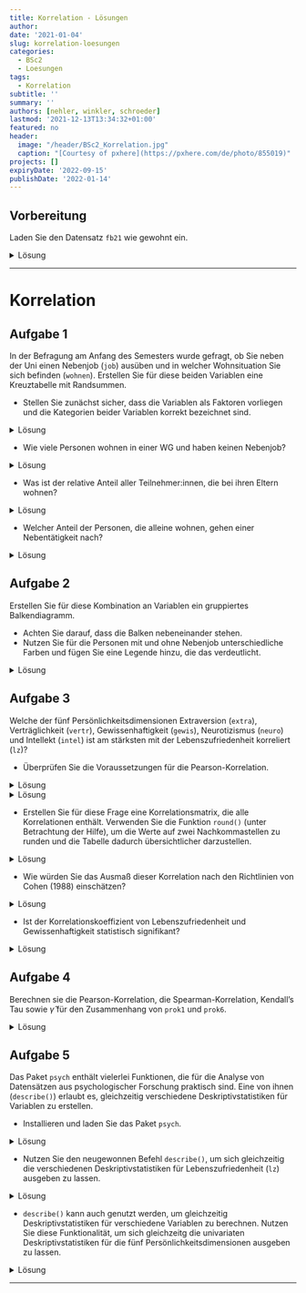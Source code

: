 ```yaml
---
title: Korrelation - Lösungen
author: 
date: '2021-01-04'
slug: korrelation-loesungen
categories:
  - BSc2
  - Loesungen
tags:
  - Korrelation
subtitle: ''
summary: ''
authors: [nehler, winkler, schroeder]
lastmod: '2021-12-13T13:34:32+01:00'
featured: no
header:
  image: "/header/BSc2_Korrelation.jpg"
  caption: "[Courtesy of pxhere](https://pxhere.com/de/photo/855019)"
projects: []
expiryDate: '2022-09-15'
publishDate: '2022-01-14'
---
```


## Vorbereitung
Laden Sie den Datensatz `fb21` wie gewohnt ein.

<details><summary>Lösung</summary>

```r
load(url('https://pandar.netlify.app/post/fb21.rda')) # Daten laden
```
</details>

***
# Korrelation

## Aufgabe 1

In der Befragung am Anfang des Semesters wurde gefragt, ob Sie neben der Uni einen Nebenjob (`job`) ausüben und in welcher Wohnsituation Sie sich befinden (`wohnen`). Erstellen Sie für diese beiden Variablen eine Kreuztabelle mit Randsummen.

  * Stellen Sie zunächst sicher, dass die Variablen als Faktoren vorliegen und die Kategorien beider Variablen korrekt bezeichnet sind. 
  
  <details><summary>Lösung</summary>
```r
#Labels
fb21$job <- factor(fb21$job, levels = c(1, 2),
  labels = c('nein', 'ja'))
fb21$wohnen <- factor(fb21$wohnen, levels = 1:4,
     label = c('WG', 'bei Eltern', 'alleine', 'sonstiges'))

str(fb21$job)
str(fb21$wohnen)
```
  </details> 

  * Wie viele Personen wohnen in einer WG und haben keinen Nebenjob? 
  
<details><summary>Lösung</summary>
```r
# Kreuztabelle absolut
tab <- table(fb21$job, fb21$wohnen)
addmargins(tab)
```
`r tab[1,1]` Personen wohnen in einer WG und haben keinen Nebenjob.  

</details>


  
  * Was ist der relative Anteil aller Teilnehmer:innen, die bei ihren Eltern wohnen?
  
<details><summary>Lösung</summary>
```r
# Relative Häufigkeiten, mit Randsummen
addmargins(prop.table(tab))
```
`r round(addmargins(prop.table(tab))[3,2]*100,2)`% aller Teilnehmer:innen wohnen bei ihren Eltern.

</details>



  * Welcher Anteil der Personen, die alleine wohnen, gehen einer Nebentätigkeit nach?
  
<details><summary>Lösung</summary>
```r
# Relative Häufigkeiten, an wohnen normiert
prop.table(tab, 2)
```
`r round(prop.table(tab, 2)[2,3]*100,2)`% aller Teilnehmer:innen, die alleine wohnen, gehen einer Nebentätigkeit nach.

</details>



## Aufgabe 2

Erstellen Sie für diese Kombination an Variablen ein gruppiertes Balkendiagramm.

  * Achten Sie darauf, dass die Balken nebeneinander stehen.
  * Nutzen Sie für die Personen mit und ohne Nebenjob unterschiedliche Farben und fügen Sie eine Legende hinzu, die das verdeutlicht.
  
<details><summary>Lösung</summary>
```r
# Gruppiertes Balkendiagramm
barplot(tab,
  beside = TRUE,             # nebeneinander
  col = c('blue', 'orange'), # Farben definieren: Blau und Orange
  legend = rownames(tab))    # Legende einfuegen
```
</details>

## Aufgabe 3

Welche der fünf Persönlichkeitsdimensionen Extraversion (`extra`), Verträglichkeit (`vertr`), Gewissenhaftigkeit (`gewis`), Neurotizismus (`neuro`) und Intellekt (`intel`) ist am stärksten mit der Lebenszufriedenheit korreliert (`lz`)?

  * Überprüfen Sie die Voraussetzungen für die Pearson-Korrelation.

<details><summary>Lösung</summary>  

  **Voraussetzungen Pearson-Korrelation:**  

1. Skalenniveau: intervallskalierte Daten $\rightarrow$ ok  
2. Linearität: Zusammenhang muss linear sein $\rightarrow$ Grafische überprüfung (Scatterplot) 


```r
# Scatterplot
plot(fb21$extra, fb21$lz, 
  xlim = c(0, 6), ylim = c(0, 7), pch = 19)

plot(fb21$vertr, fb21$lz, 
  xlim = c(0, 6), ylim = c(0, 7), pch = 19)

plot(fb21$gewis, fb21$lz, 
  xlim = c(0, 6), ylim = c(0, 7), pch = 19)

plot(fb21$neuro, fb21$lz, 
  xlim = c(0, 6), ylim = c(0, 7), pch = 19)

plot(fb21$intel, fb21$lz, 
  xlim = c(0, 6), ylim = c(0, 7), pch = 19)
```
</details>




<details><summary>Lösung</summary>

3. Normalverteilung $\rightarrow$ QQ-Plot, Histogramm oder Shapiro-Wilk-Test  


```r
#QQ
qqnorm(fb21$extra)
qqline(fb21$extra)

qqnorm(fb21$vertr)
qqline(fb21$vertr)

qqnorm(fb21$gewis)
qqline(fb21$gewis)

qqnorm(fb21$neuro)
qqline(fb21$neuro)

qqnorm(fb21$intel)
qqline(fb21$intel)

qqnorm(fb21$lz)
qqline(fb21$lz)

#Histogramm
hist(fb21$extra, prob = T, ylim = c(0, 1))
curve(dnorm(x, mean = mean(fb21$extra, na.rm = T), sd = sd(fb21$extra, na.rm = T)), col = "blue", add = T)  

hist(fb21$vertr, prob = T, ylim = c(0, 1))
curve(dnorm(x, mean = mean(fb21$vertr, na.rm = T), sd = sd(fb21$vertr, na.rm = T)), col = "blue", add = T)  

hist(fb21$gewis, prob = T, ylim = c(0, 1))
curve(dnorm(x, mean = mean(fb21$gewis, na.rm = T), sd = sd(fb21$gewis, na.rm = T)), col = "blue", add = T)  

hist(fb21$neuro, prob = T, ylim = c(0, 1))
curve(dnorm(x, mean = mean(fb21$neuro, na.rm = T), sd = sd(fb21$neuro, na.rm = T)), col = "blue", add = T)  

hist(fb21$intel, prob = T, ylim = c(0, 1))
curve(dnorm(x, mean = mean(fb21$intel, na.rm = T), sd = sd(fb21$intel, na.rm = T)), col = "blue", add = T)  

hist(fb21$lz, prob = T, ylim = c(0, 1))
curve(dnorm(x, mean = mean(fb21$lz, na.rm = T), sd = sd(fb21$lz, na.rm = T)), col = "blue", add = T)  

#Shapiro
shapiro.test(fb21$extra)
shapiro.test(fb21$vertr)
shapiro.test(fb21$gewis)
shapiro.test(fb21$neuro)
shapiro.test(fb21$intel)
shapiro.test(fb21$lz)


```
$p < \alpha$ $\rightarrow$ H1: Normalverteilung kann für alle Variablen außer `neuro` nicht angenommen werden. Somit ist diese Voraussetzung für die meisten Variablen verletzt. Daher sollten wir fortlaufend die Rangkorrelation nach Spearman nutzen.

</details>



  * Erstellen Sie für diese Frage eine Korrelationsmatrix, die alle Korrelationen enthält. Verwenden Sie die Funktion `round()` (unter Betrachtung der Hilfe), um die Werte auf zwei Nachkommastellen zu runden und die Tabelle dadurch übersichtlicher darzustellen.
  
<details><summary>Lösung</summary>
```r
# Variablen in neuem Datensatz ablegen
pers <- fb21[, c('lz', 'extra', 'vertr', 'gewis', 'neuro', 'intel')]
# Korrelationstabelle erstellen und runden
round(cor(pers, use = "pairwise", method = "spearman"),2)
```
```r
cor <- round(cor(pers, use = "pairwise", method = "spearman"),2)
```
</details>

  * Wie würden Sie das Ausmaß dieser Korrelation nach den Richtlinien von Cohen (1988) einschätzen?
  
<details><summary>Lösung</summary>
  
Die größte Korrelation mit der Lebenszufriedenheit hat die Gewissenhaftigkeit. Nach den Richtlinien ist diese mit `r cor[4]` einem positiven mittleren Effekt, der ungefähr 0.3 beträgt, zuzuordnen.

</details>

* Ist der Korrelationskoeffizient von Lebenszufriedenheit und Gewissenhaftigkeit statistisch signifikant?

<details><summary>Lösung</summary>
```r
cor.test(fb21$lz, fb21$gewis, 
         alternative = "two.sided", 
         method = "spearman",       
         use = "complete.obs")
```
$p < \alpha$ $\rightarrow$ H1. Die Korrelation ist mit einer Irrtumswahrscheinlichkeit von 5% signifikant von 0 verschieden.

</details>

## Aufgabe 4
Berechnen sie die Pearson-Korrelation, die Spearman-Korrelation, Kendall's Tau sowie $\hat{\gamma}$ für den Zusammenhang von `prok1` und `prok6`.

<details><summary>Lösung</summary>
```r
library(rococo)
cor(fb21$prok1, fb21$prok6, method = "pearson")
cor(fb21$prok1, fb21$prok6, method = "spearman")
cor(fb21$prok1, fb21$prok6, method = "kendall")
rococo(fb21$prok1, fb21$prok6)
```
</details>

## Aufgabe 5

Das Paket `psych` enthält vielerlei Funktionen, die für die Analyse von Datensätzen aus psychologischer Forschung praktisch sind. Eine von ihnen (`describe()`) erlaubt es, gleichzeitig verschiedene Deskriptivstatistiken für Variablen zu erstellen.

  * Installieren und laden Sie das Paket `psych`.
  
<details><summary>Lösung</summary>
```r
# Paket installieren
install.packages('psych')
```
```r
# Paket laden
library(psych)
```
</details>

  * Nutzen Sie den neugewonnen Befehl `describe()`, um sich gleichzeitig die verschiedenen Deskriptivstatistiken für Lebenszufriedenheit (`lz`) ausgeben zu lassen. 
  
  <details><summary>Lösung</summary>
```r
describe(pers$lz)
```
</details>

  * `describe()` kann auch genutzt werden, um gleichzeitig Deskriptivstatistiken für verschiedene Variablen zu berechnen. Nutzen Sie diese Funktionalität, um sich gleichzeitg die univariaten Deskriptivstatistiken für die fünf Persönlichkeitsdimensionen ausgeben zu lassen.
  
  <details><summary>Lösung</summary>
```r
describe(pers[,-1]) #Spalte für `lz` wird ausgeschlossen
#Alternativ
describe(pers[,c("extra","vertr","gewis","neuro","intel")])
```
</details>    

****
